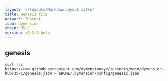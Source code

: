 ```yaml
---
layout: '~/layouts/MarkdownLayout.astro'
title: Genesis file
network: Testnet
icon: dymension
chain: 35-C
version: v0.2.2-beta
---
```

## genesis

```
curl -Ls https://raw.githubusercontent.com/dymensionxyz/testnets/main/dymension-hub/35-C/genesis.json > $HOME/.dymension/config/genesis.json
```
